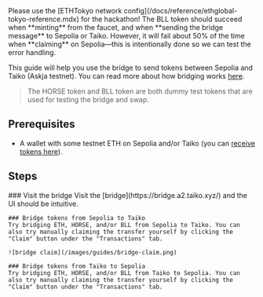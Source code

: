 
<Callout>
  Please use the [ETHTokyo network
  config](/docs/reference/ethglobal-tokyo-reference.mdx) for the hackathon!
</Callout>

<Callout type="warning" emoji="⚠️">
  The BLL token should succeed when **minting** from the faucet, and when
  **sending the bridge message** to Sepolia or Taiko. However, it will fail
  about 50% of the time when **claiming** on Sepolia—this is intentionally done
  so we can test the error handling.
</Callout>

This guide will help you use the bridge to send tokens between Sepolia and Taiko (Askja testnet). You can read more about how bridging works [here](/docs/concepts/bridging/cross-chain-messaging).

> The HORSE token and BLL token are both dummy test tokens that are used for testing the bridge and swap.

## Prerequisites

- A wallet with some testnet ETH on Sepolia and/or Taiko (you can [receive tokens here](/docs/guides/receive-tokens)).

## Steps

<Steps>
    ### Visit the bridge
    Visit the [bridge](https://bridge.a2.taiko.xyz/) and the UI should be intuitive.

    ### Bridge tokens from Sepolia to Taiko
    Try bridging ETH, HORSE, and/or BLL from Sepolia to Taiko. You can also try manually claiming the transfer yourself by clicking the "Claim" button under the "Transactions" tab.

    ![bridge claim](/images/guides/bridge-claim.png)

    ### Bridge tokens from Taiko to Sepolia
    Try bridging ETH, HORSE, and/or BLL from Taiko to Sepolia. You can also try manually claiming the transfer yourself by clicking the "Claim" button under the "Transactions" tab.
</Steps>
